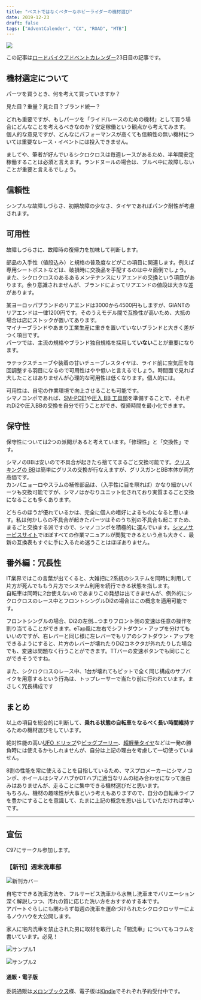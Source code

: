 ```yaml
---
title: "ベストではなくベターなホビーライダーの機材選び"
date: 2019-12-23
draft: false
tags: ["AdventCalender", "CX", "ROAD", "MTB"]
---
```


![ ](./DSC_7066.jpg)

この記事は[ロードバイクアドベントカレンダー](https://adventar.org/calendars/4172)23日目の記事です。

## 機材選定について

パーツを買うとき、何を考えて買っていますか？

見た目？重量？見た目？ブランド統一？

どれも重要ですが、もしパーツを「ライド/レースのための機材」として買う場合にどんなことを考えるべきなのか？安定稼働という観点から考えてみます。  
個人的な意見ですが、どんなにパフォーマンスが高くても信頼性の無い機材については重要なレース・イベントには投入できません。

ましてや、筆者が好んでいるシクロクロスは毎週レースがあるため、半年間安定稼働することは必須と言えます。ランドヌールの場合は、ブルベ中に故障しないことが重要と言えるでしょう。

## 信頼性

シンプルな故障しづらさ、初期故障の少なさ、タイヤであればパンク耐性が考慮されます。

## 可用性

故障しづらさに、故障時の復帰力を加味して判断します。

部品の入手性（値段込み）と規格の普及度などがこの項目に関連します。例えば専用シートポストなどは、破損時に交換品を手配するのは中々面倒でしょう。  
また、シクロクロスのあるあるメンテナンスにリアエンドの交換という項目があります。余り意識されませんが、ブランドによってリアエンドの値段は大きな差があります。

某ヨーロッパブランドのリアエンドは3000から4500円もしますが、GIANTのリアエンドは一律1200円です。そのうえモデル間で互換性が高いため、大抵の場合は店にストックが置いてあります。  
マイナーブランドやあまり工業生産に重きを置いていないブランドと大きく差がつく項目です。  
パーツでは、主流の規格やブランド独自規格を採用して**いない**ことが重要になります。

ラテックスチューブや装着の甘いチューブレスタイヤは、ライド前に空気圧を毎回調整する羽目になるので可用性はやや低いと言えるでしょう。時間面で見れば大したことはありませんが心理的な可用性は低くなります。個人的には。

可用性は、自宅の作業環境で向上させることも可能です。  
シマノコンポであれば、[SM-PCE1](https://amzn.to/2sXceBy)や[圧入 BB 工具類](https://amzn.to/35RV9aR)を準備することで、それぞれDi2や圧入BBの交換を自分で行うことができ、復帰時間を最小化できます。

## 保守性

保守性については2つの派閥があると考えています。「修理性」と「交換性」です。

シマノのBBは安いので不具合が起きたら捨ててまるごと交換可能です。[クリスキングの BB](https://amzn.to/2MmAIvc)は簡単にグリスの交換が行なえますが、グリスガンとBB本体が両方高価です。  
カンパニョーロやスラムの補修部品は、（入手性に目を瞑れば）かなり細かいパーツも交換可能ですが、シマノはかなりユニット化されており実質まるごと交換になることも多くあります。

どちらのほうが優れているかは、完全に個人の嗜好によるものになると思います。私は何かしらの不具合が起きたパーツはそのうち別の不具合も起こすため、まるごと交換する派ですので、シマノコンポを積極的に選んでいます。[シマノサービスサイト](https://si.shimano.com/)でほぼすべての作業マニュアルが閲覧できるという点も大きく、最新の互換表もすぐに手に入るため迷うことはほぼありません。

## 番外編：冗長性

IT業界ではこの言葉が出てくると、大雑把に2系統のシステムを同時に利用して片方が死んでももう片方でシステム利用を続行できる状態を指します。  
自転車は同時に2台使えないのであまりこの発想は出てきませんが、例外的にシクロクロスのレース中とフロントシングルDi2の場合はこの概念を適用可能です。

フロントシングルの場合、Di2の左側…つまりフロント側の変速は任意の操作を割り当てることができます。eTap風に左右でシフトダウン・アップを分けてもいいのですが、右レバーと同じ様に左レバーでもリアのシフトダウン・アップをできるようにすると、片方のレバーが壊れたりDi2コネクタが外れたりした場合でも、変速は問題なく行うことができます。TTバーの変速ボタンでも同じことができそうですね。

また、シクロクロスのレース中、1台が壊れてもピットで全く同じ構成のサブバイクを用意するという行為は、トップレーサーで当たり前に行われています。まさしく冗長構成です

## まとめ

以上の項目を総合的に判断して、**乗れる状態の自転車**を**なるべく長い時間維持**するための機材選びをしています。

絶対性能の高い[UFO ドリップ](https://amzn.to/2SjbNw8)や[ビッグプーリー](https://amzn.to/2SjRVZW)、[超軽量タイヤ](https://amzn.to/2tKFJqS)などは一発の勝負時には使えるかもしれませんが、自分は上記の理由を考慮して一切使っていません。

8割の性能を常に使えることを目指しているため、マスプロメーカーにシマノコンポ、ホイールはシマノハブかDTハブに適当なリムの組み合わせになって面白みはありませんが、走ることに集中できる機材選びだと思います。  
もちろん、機材の趣味性が大事という考えもありますので、自分の自転車ライフを豊かにすることを意識して、たまに上記の概念を思い出していただければ幸いです。

<LinkBox isAmazonLink url="https://www.amazon.co.jp/dp/B073XTZ49K/" />

---

## 宣伝

C97にサークル参加します。

### 【新刊】週末洗車部

![新刊カバー](./c97cover.jpg)

自宅でできる洗車方法を、フルサービス洗車から水無し洗車までバリエーション深く解説しつつ、汚れの質に応じた洗い方をおすすめする本です。  
アパートぐらしにも関わらず毎週の洗車を運命づけられたシクロクロッサーによるノウハウを大公開します。

家人に宅内洗車を禁止された男に取材を敢行した「闇洗車」についてもコラムを書いています。必見！

![サンプル1](./c97sample1.jpg)

![サンプル2](./c97sample2.jpg)

#### 通販・電子版

委託通販は[メロンブックス](https://www.melonbooks.co.jp/detail/detail.php?product_id=595340)様、電子版は[Kindle](https://amzn.to/34jEM5w)でそれぞれ予約受付中です。

